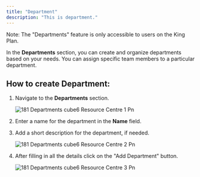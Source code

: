 ```yaml
---
title: "Department"
description: "This is department."
---
```


<Info>
  Note: The "Departments" feature is only accessible to users on the King Plan.
</Info>

In the **Departments** section, you can create and organize departments based on your needs. You can assign specific team members to a particular department.

## **How to create Department:**

1. Navigate to the **Departments** section.

   ![181 Departments cube6 Resource Centre 1 Pn](/images/how-cube6-works/department/181.departments__cube6_resource_centre-1.png)
2. Enter a name for the department in the **Name** field.
3. Add a short description for the department, if needed.

   ![181 Departments cube6 Resource Centre 2 Pn](/images/how-cube6-works/department/181.departments__cube6_resource_centre-2.png)
4. After filling in all the details click on the  "Add Department" button.

   ![181 Departments cube6 Resource Centre 3 Pn](/images/how-cube6-works/department/181.departments__cube6_resource_centre-3.png)